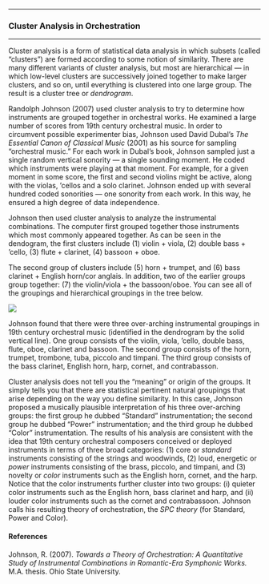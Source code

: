

------------------------------------------------------------------------

### Cluster Analysis in Orchestration

------------------------------------------------------------------------

Cluster analysis is a form of statistical data analysis in which
subsets (called "clusters") are formed according to some notion of
similarity. There are many different variants of cluster analysis, but
most are hierarchical --- in which low-level clusters are successively
joined together to make larger clusters, and so on, until everything
is clustered into one large group. The result is a cluster tree or
*dendrogram*.

Randolph Johnson (2007) used cluster analysis to try to determine how
instruments are grouped together in orchestral works. He examined a
large number of scores from 19th century orchestral music. In order to
circumvent possible experimenter bias, Johnson used David Dubal's *The
Essential Canon of Classical Music* (2001) as his source for sampling
"orchestral music." For each work in Dubal's book, Johnson sampled
just a single random vertical sonority --- a single sounding moment.
He coded which instruments were playing at that moment. For example,
for a given moment in some score, the first and second violins might
be active, along with the violas, 'cellos and a solo clarinet. Johnson
ended up with several hundred coded sonorities --- one sonority from
each work. In this way, he ensured a high degree of data independence.

Johnson then used cluster analysis to analyze the instrumental
combinations. The computer first grouped together those instruments
which most commonly appeared together. As can be seen in the
dendogram, the first clusters include (1) violin + viola, (2) double
bass + 'cello, (3) flute + clarinet, (4) bassoon + oboe.

The second group of clusters include (5) horn + trumpet, and (6) bass
clarinet + English horn/cor anglais. In addition, two of the earlier
groups group together: (7) the violin/viola + the bassoon/oboe. You
can see all of the groupings and hierarchical groupings in the tree
below.

![](Images/orchestral_cluster_0.jpg)

Johnson found that there were three over-arching instrumental
groupings in 19th century orchestral music (identified in the
dendrogram by the solid vertical line). One group consists of the
violin, viola, 'cello, double bass, flute, oboe, clarinet and bassoon.
The second group consists of the horn, trumpet, trombone, tuba,
piccolo and timpani. The third group consists of the bass clarinet,
English horn, harp, cornet, and contrabasson.

Cluster analysis does not tell you the "meaning" or origin of the
groups. It simply tells you that there are statistical pertinent
natural groupings that arise depending on the way you define
similarity. In this case, Johnson proposed a musically plausible
interpretation of his three over-arching groups: the first group he
dubbed "Standard" instrumentation; the second group he dubbed "Power"
instrumentation; and the third group he dubbed "Color"
instrumentation. The results of his analysis are consistent with the
idea that 19th century orchestral composers conceived or deployed
instruments in terms of three broad categories: (1) core or *standard*
instruments consisting of the strings and woodwinds, (2) loud,
energetic or *power* instruments consisting of the brass, piccolo, and
timpani, and (3) novelty or *color* instruments such as the English
horn, cornet, and the harp. Notice that the color instruments further
cluster into two groups: (i) quieter color instruments such as the
English horn, bass clarinet and harp, and (ii) louder color
instruments such as the cornet and contrabassoon. Johnson calls his
resulting theory of orchestration, the *SPC theory* (for Standard,
Power and Color).

#### References

Johnson, R. (2007). *Towards a Theory of Orchestration: A Quantitative
Study of Instrumental Combinations in Romantic-Era Symphonic Works.*
M.A. thesis. Ohio State University.




